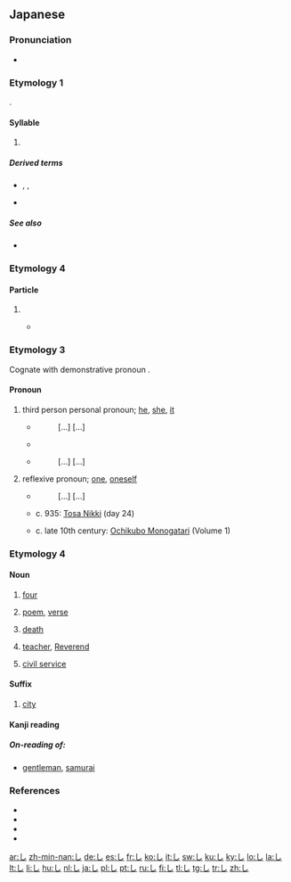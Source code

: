 {{character info/new}}
{{also|じ|レ|乚}}

==Japanese==
{{stroke order|strokes=1}}

===Pronunciation===
* {{ja-pron|a=Ja-Shi.oga}}

===Etymology 1===
{{ja-kana-mannyogana-etym}}.

====Syllable====
{{ja-syllable}}

# {{ja-kana-def}}

=====Derived terms=====
* {{ja-r|しゃ}}, {{ja-r|しゅ}}, {{ja-r|しょ}}
* {{ja-r|じ}}

=====See also=====
* {{list:Hiragana/ja}}

===Etymology 4===

====Particle====
{{ja-pos|particle}}

# {{n-g|Conjunctive particle. Follows items in a list of reasons.}}
#* {{w2|ja|けいおん!|けいおん！}}
#*: {{ja-usex|「でもでも、私運動音痴だ'''し'''、文化系のクラブもよくわからない'''し'''…」|「^でも でも、わたし うんどう おんち だ '''し'''、ぶんかけい の クラブ も よく わからない '''し'''…」|"But&mdash;but I'm terrible at sports and I don't really know anything about the cultural clubs…"}}

===Etymology 3===
Cognate with demonstrative pronoun {{m|ja|そ|tr=so}}.

====Pronoun====
{{ja-pos|pronoun}}

# third person personal pronoun; [[he]], [[she]], [[it]]
#* {{RQ:Man'yōshū|5|904}}
#*: [...] {{lang|ja|夕星乃 由布弊尓奈礼婆 伊射祢余登 手乎多豆佐波里 父母毛 表者奈佐我利 三枝之 中尓乎祢牟登 愛久 '''志'''我可多良倍婆}} [...]
#* {{RQ:Man'yōshū|19|4191}}
#*: {{lang|ja|鵜河立 取左牟安由能 '''之'''我波多波 吾等尓可伎无気 念之念婆}}
#* {{RQ:Man'yōshū|19|4254}}
#*: [...] {{lang|ja|八隅知之 吾大皇 秋花 '''之'''我色々尓 見賜 明米多麻比 酒見附 榮流今日之 安夜尓貴左}} [...]
# reflexive pronoun; [[one]], [[oneself]]
#* {{RQ:Man'yōshū|18|4094}}
#*: [...] {{lang|ja|八十伴雄乎 麻都呂倍乃 牟気乃麻尓々々 老人毛 女童児毛 '''之'''我願 心太良比尓 撫賜 治賜婆}} [...]
#* c. 935: [[w:Tosa Nikki|Tosa Nikki]] (day 24)
#*: {{lang|ja|廿四日。講師、むまのはなむけしにいでませり。ありとあるかみしも、わらはまでゑひしれて、一文字をだにしらぬもの、'''し'''があしは十文字にふみてぞあそぶ。}}
#* c. late 10th century: [[w:Ochikubo Monogatari|Ochikubo Monogatari]] (Volume 1)
#*: {{lang|ja|あなわかわかしの晝寢や。'''し'''が身のほど知らぬこそいと心憂けれ」とて、うちあざわらひ給ふ。}}

===Etymology 4===

====Noun====
{{ja-noun}}

# {{ja-def|四}} [[four]]
# {{ja-def|詩}} [[poem]], [[verse]]
# {{ja-def|死}} [[death]]
# {{ja-def|師}} [[teacher]], [[Reverend]]
# {{ja-def|仕}} [[civil service]]

====Suffix====
{{ja-pos|suffix}}

# {{ja-def|市}} [[city]]

====Kanji reading====
{{ja-kanji reading}}

=====On-reading of:=====
* {{ja-def|士}} [[gentleman]], [[samurai]]

===References===
* {{cite-book
|last=Fujii
|first=Sadakazu
|coauthors=Keiji Inaga
|title=Shin Nihon Koten Bungaku Taikei 18: [[w:Ochikubo Monogatari|Ochikubo Monogatari]], [[w:Sumiyoshi Monogatari|Sumiyoshi Monogatari]]
|publisher=[[w:Iwanami Shoten Publishing|Iwanami Shoten]]
|date=1989
|location=[[w:Tōkyō|Tōkyō]]
|language=Japanese
|isbn=4-00-240018-2
}}
* {{cite-book
|last=Hasegawa
|first=Masaharu
|coauthors=Yūichirō Imanishi, Hiroshi Itō, Hiroshi Yoshioka
|title=Shin Nihon Koten Bungaku Taikei 24: Tosa Nikki, Kagerō Nikki, Murasaki Shikibu Nikki, Sarashina Nikki
|publisher=[[w:Iwanami Shoten Publishing|Iwanami Shoten]]
|date=1989
|location=[[w:Tōkyō|Tōkyō]]
|language=Japanese
|isbn=4-00-240024-7
}}
* {{R:Man'yōshū 1}}
* {{R:Man'yōshū 4}}

[[ar:し]]
[[zh-min-nan:し]]
[[de:し]]
[[es:し]]
[[fr:し]]
[[ko:し]]
[[it:し]]
[[sw:し]]
[[ku:し]]
[[ky:し]]
[[lo:し]]
[[la:し]]
[[lt:し]]
[[li:し]]
[[hu:し]]
[[nl:し]]
[[ja:し]]
[[pl:し]]
[[pt:し]]
[[ru:し]]
[[fi:し]]
[[tl:し]]
[[tg:し]]
[[tr:し]]
[[zh:し]]